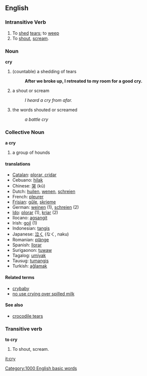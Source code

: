 == English ==
=== Intransitive Verb ===
{{en-infl-reg-consonant-y|cr|y|}}

# To [[shed]] [[tears]]; to [[weep]]
# To [[shout]], [[scream]].

===Noun===
'''cry'''
#(countable) a shedding of tears 
#:'''After we broke up, I retreated to my room for a good cry.'''
#a shout or scream
#:''I heard a cry from afar.''
#the words shouted or screamed
#:''a battle cry''

=== Collective Noun ===
'''a cry'''

# a group of hounds

==== translations ====
*[[Catalan]]: [[plorar, cridar]]
*Cebuano: [[hilak]]
*Chinese: [[哭]] (k&#363;)
*Dutch: [[huilen]], [[wenen]], [[schreien]]
*French: [[pleurer]]
*[[Frisian]]: [[gûle]], [[skrieme]]
*German: [[weinen]] (1), [[schreien]] (2)
*[[Ido]]: [[plorar]] (1), [[kriar]] (2)
*Ilocano: [[agsangit]]
*Irish: [[goil]] (1)
*Indonesian: [[tangis]]
*Japanese: [[泣く]] (なく, naku)
*Romanian: [[plânge]]
*Spanish: [[llorar]]
*Surigaonon: [[tuwaw]]
*Tagalog: [[umiyak]]
*Tausug: [[tumangis]]
*Turkish: [[ağlamak]]

==== Related terms ====
*[[crybaby]]
*[[no use crying over spilled milk]]

==== See also ====
*[[crocodile tears]]

=== Transitive verb ===
'''to cry'''

# To shout, scream.

[[it:cry]]
[[Category:1000 English basic words]]